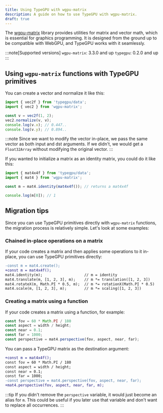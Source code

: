 ```yaml
---
title: Using TypeGPU with wgpu-matrix
description: A guide on how to use TypeGPU with wgpu-matrix.
draft: true
---
```


The [wgpu-matrix](https://github.com/greggman/wgpu-matrix) library provides utilities for matrix and vector math, which is essential for graphics programming.
It is designed from the ground up to be compatible with WebGPU, and TypeGPU works with it seamlessly.

:::note[Supported versions]
`wgpu-matrix`: 3.3.0 and up
`typegpu`: 0.2.0 and up
:::

## Using `wgpu-matrix` functions with TypeGPU primitives

You can create a vector and normalize it like this:

```ts
import { vec2f } from 'typegpu/data';
import { vec2 } from 'wgpu-matrix';

const v = vec2f(1, 2);
vec2.normalize(v, v);
console.log(v.x); // 0.447..
console.log(v.y); // 0.894..
```

:::note
Since we want to modify the vector in-place, we pass the same vector as both input and dst arguments.
If we didn't, we would get a `Float32Array` without modifying the original vector.
:::

If you wanted to initialize a matrix as an identity matrix, you could do it like this:

```ts
import { mat4x4f } from 'typegpu/data';
import { mat4 } from 'wgpu-matrix';

const m = mat4.identity(mat4x4f()); // returns a mat4x4f

console.log(m[0]); // 1
```

## Migration tips

Since you can use TypeGPU primitives directly with `wgpu-matrix` functions, the migration process is relatively simple.
Let's look at some examples:

### Chained in-place operations on a matrix

If your code creates a matrix and then applies some operations to it in-place, you can use TypeGPU primitives directly:

```diff lang=ts
-const m = mat4.create();
+const m = mat4x4f();
mat4.identity(m);                   // m = identity
mat4.translate(m, [1, 2, 3], m);    // m *= translation([1, 2, 3])
mat4.rotateX(m, Math.PI * 0.5, m);  // m *= rotationX(Math.PI * 0.5)
mat4.scale(m, [1, 2, 3], m);        // m *= scaling([1, 2, 3])
```

### Creating a matrix using a function

If your code creates a matrix using a function, for example:

```ts
const fov = 60 * Math.PI / 180
const aspect = width / height;
const near = 0.1;
const far = 1000;
const perspective = mat4.perspective(fov, aspect, near, far);
```

You can pass a TypeGPU matrix as the destination argument:

```diff lang=ts
+const m = mat4x4f();
const fov = 60 * Math.PI / 180
const aspect = width / height;
const near = 0.1;
const far = 1000;
-const perspective = mat4.perspective(fov, aspect, near, far);
+mat4.perspective(fov, aspect, near, far, m);
```

:::tip
If you didn't remove the `perspective` variable, it would just become an alias for `m`.
This could be useful if you later use that variable and don't want to replace all occurrences.
:::
